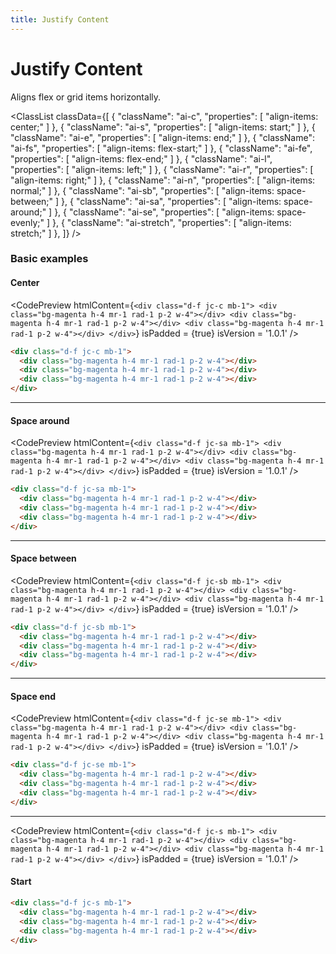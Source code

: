 ```yaml
---
title: Justify Content
---
```



# Justify Content

Aligns flex or grid items horizontally.

<ClassList
  classData={[
    {
      "className": "ai-c",
      "properties": [
        "align-items: center;"
      ]
    },
    {
      "className": "ai-s",
      "properties": [
        "align-items: start;"
      ]
    },
    {
      "className": "ai-e",
      "properties": [
        "align-items: end;"
      ]
    },
    {
      "className": "ai-fs",
      "properties": [
        "align-items: flex-start;"
      ]
    },
    {
      "className": "ai-fe",
      "properties": [
        "align-items: flex-end;"
      ]
    },
    {
      "className": "ai-l",
      "properties": [
        "align-items: left;"
      ]
    },
    {
      "className": "ai-r",
      "properties": [
        "align-items: right;"
      ]
    },
    {
      "className": "ai-n",
      "properties": [
        "align-items: normal;"
      ]
    },
    {
      "className": "ai-sb",
      "properties": [
        "align-items: space-between;"
      ]
    },
    {
      "className": "ai-sa",
      "properties": [
        "align-items: space-around;"
      ]
    },
    {
      "className": "ai-se",
      "properties": [
        "align-items: space-evenly;"
      ]
    },
    {
      "className": "ai-stretch",
      "properties": [
        "align-items: stretch;"
      ]
    },
  ]}
/>

### Basic examples

#### Center

<CodePreview
  htmlContent={`
    <div class="d-f jc-c mb-1">
      <div class="bg-magenta h-4 mr-1 rad-1 p-2 w-4"></div>
      <div class="bg-magenta h-4 mr-1 rad-1 p-2 w-4"></div>
      <div class="bg-magenta h-4 mr-1 rad-1 p-2 w-4"></div>
    </div>
  `}
  isPadded = {true}
  isVersion = '1.0.1'
/>

```html
<div class="d-f jc-c mb-1">
  <div class="bg-magenta h-4 mr-1 rad-1 p-2 w-4"></div>
  <div class="bg-magenta h-4 mr-1 rad-1 p-2 w-4"></div>
  <div class="bg-magenta h-4 mr-1 rad-1 p-2 w-4"></div>
</div>
```

---

#### Space around

<CodePreview
  htmlContent={`
    <div class="d-f jc-sa mb-1">
      <div class="bg-magenta h-4 mr-1 rad-1 p-2 w-4"></div>
      <div class="bg-magenta h-4 mr-1 rad-1 p-2 w-4"></div>
      <div class="bg-magenta h-4 mr-1 rad-1 p-2 w-4"></div>
    </div>
  `}
  isPadded = {true}
  isVersion = '1.0.1'
/>

```html
<div class="d-f jc-sa mb-1">
  <div class="bg-magenta h-4 mr-1 rad-1 p-2 w-4"></div>
  <div class="bg-magenta h-4 mr-1 rad-1 p-2 w-4"></div>
  <div class="bg-magenta h-4 mr-1 rad-1 p-2 w-4"></div>
</div>
```

---

#### Space between

<CodePreview
  htmlContent={`
    <div class="d-f jc-sb mb-1">
      <div class="bg-magenta h-4 mr-1 rad-1 p-2 w-4"></div>
      <div class="bg-magenta h-4 mr-1 rad-1 p-2 w-4"></div>
      <div class="bg-magenta h-4 mr-1 rad-1 p-2 w-4"></div>
    </div>
  `}
  isPadded = {true}
  isVersion = '1.0.1'
/>

```html
<div class="d-f jc-sb mb-1">
  <div class="bg-magenta h-4 mr-1 rad-1 p-2 w-4"></div>
  <div class="bg-magenta h-4 mr-1 rad-1 p-2 w-4"></div>
  <div class="bg-magenta h-4 mr-1 rad-1 p-2 w-4"></div>
</div>
```

---

#### Space end

<CodePreview
  htmlContent={`
    <div class="d-f jc-se mb-1">
      <div class="bg-magenta h-4 mr-1 rad-1 p-2 w-4"></div>
      <div class="bg-magenta h-4 mr-1 rad-1 p-2 w-4"></div>
      <div class="bg-magenta h-4 mr-1 rad-1 p-2 w-4"></div>
    </div>
  `}
  isPadded = {true}
  isVersion = '1.0.1'
/>

```html
<div class="d-f jc-se mb-1">
  <div class="bg-magenta h-4 mr-1 rad-1 p-2 w-4"></div>
  <div class="bg-magenta h-4 mr-1 rad-1 p-2 w-4"></div>
  <div class="bg-magenta h-4 mr-1 rad-1 p-2 w-4"></div>
</div>
```

---

<CodePreview
  htmlContent={`
    <div class="d-f jc-s mb-1">
      <div class="bg-magenta h-4 mr-1 rad-1 p-2 w-4"></div>
      <div class="bg-magenta h-4 mr-1 rad-1 p-2 w-4"></div>
      <div class="bg-magenta h-4 mr-1 rad-1 p-2 w-4"></div>
    </div>
  `}
  isPadded = {true}
  isVersion = '1.0.1'
/>

#### Start

```html
<div class="d-f jc-s mb-1">
  <div class="bg-magenta h-4 mr-1 rad-1 p-2 w-4"></div>
  <div class="bg-magenta h-4 mr-1 rad-1 p-2 w-4"></div>
  <div class="bg-magenta h-4 mr-1 rad-1 p-2 w-4"></div>
</div>
```